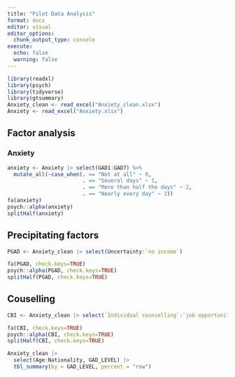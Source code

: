 ```yaml
---
title: "Pilot Data Analysis"
format: docx
editor: visual
editor_options: 
  chunk_output_type: console
execute: 
  echo: false
  warning: false 
---
```


```r
library(readxl)
library(psych)
library(tidyverse)
library(gtsummary)
Anxiety_clean <- read_excel("Anxiety_clean.xlsx")
Anxiety <- read_excel("Anxiety.xlsx")

```

## Factor analysis
### Anxiety
```r
anxiety <- Anxiety |> select(GAD1:GAD7) %>% 
  mutate_all(~case_when(. == "Not at all" ~ 0,
                        . == "Several days" ~ 1,
                        . == "More than half the days" ~ 2,
                        . == "Nearly every day" ~ 3))
fa(anxiety)
psych::alpha(anxiety)
splitHalf(anxiety)
```

## Precipitating factors
```r
PGAD <- Anxiety_clean |> select(Uncertainty:`no income`)

fa(PGAD, check.keys=TRUE)
psych::alpha(PGAD, check.keys=TRUE)
splitHalf(PGAD, check.keys=TRUE)
```

## Couselling
```r
CBI <- Anxiety_clean |> select(`Individual counselling`:`job opportunities`)

fa(CBI, check.keys=TRUE)
psych::alpha(CBI, check.keys=TRUE)
splitHalf(CBI, check.keys=TRUE)

```

```r
Anxiety_clean |> 
  select(Age:Nationality, GAD_LEVEL) |> 
  tbl_summary(by = GAD_LEVEL, percent = "row")
```

